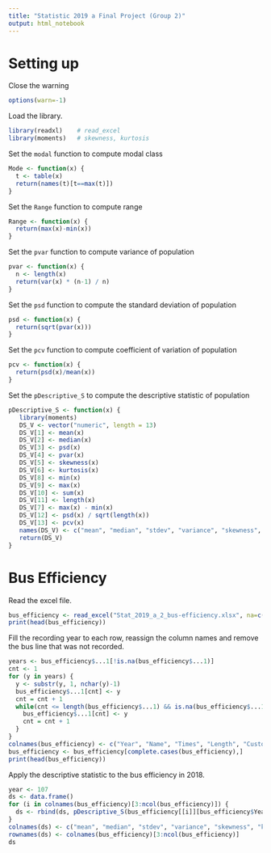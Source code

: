 ```yaml
---
title: "Statistic 2019 a Final Project (Group 2)"
output: html_notebook
---
```


# Setting up

Close the warning

```r
options(warn=-1)
```


Load the library.

```r
library(readxl)    # read_excel
library(moments)   # skewness, kurtosis
```

Set the `modal` function to compute modal class

```r
Mode <- function(x) {
  t <- table(x)
  return(names(t)[t==max(t)])
}
```

Set the `Range` function to compute range

```r
Range <- function(x) {
  return(max(x)-min(x))
}
```

Set the `pvar` function to compute variance of population

```r
pvar <- function(x) {
  n <- length(x)
  return(var(x) * (n-1) / n)
}
```

Set the `psd` function to compute the standard deviation of population

```r
psd <- function(x) {
  return(sqrt(pvar(x)))
}
```

Set the `pcv` function to compute coefficient of variation of population

```r
pcv <- function(x) {
  return(psd(x)/mean(x))
}
```

Set the `pDescriptive_S` to compute the descriptive statistic of population

```r
pDescriptive_S <- function(x) {
   library(moments)
   DS_V <- vector("numeric", length = 13)
   DS_V[1] <- mean(x)
   DS_V[2] <- median(x)
   DS_V[3] <- psd(x)
   DS_V[4] <- pvar(x)
   DS_V[5] <- skewness(x)
   DS_V[6] <- kurtosis(x)
   DS_V[8] <- min(x)
   DS_V[9] <- max(x)
   DS_V[10] <- sum(x)
   DS_V[11] <- length(x)
   DS_V[7] <- max(x) - min(x)
   DS_V[12] <- psd(x) / sqrt(length(x))
   DS_V[13] <- pcv(x)
   names(DS_V) <- c("mean", "median", "stdev", "variance", "skewness", "kurtosis", "range", "min", "max", "sum", "size", "std err", "coef of variation")
   return(DS_V)
}
```

# Bus Efficiency

Read the excel file.

```r
bus_efficiency <- read_excel("Stat_2019_a_2_bus-efficiency.xlsx", na=c("-","..."))
print(head(bus_efficiency))
```

Fill the recording year to each row, reassign the column names and remove the bus line that was not recorded.

```r
years <- bus_efficiency$...1[!is.na(bus_efficiency$...1)]
cnt <- 1
for (y in years) {
  y <- substr(y, 1, nchar(y)-1)
  bus_efficiency$...1[cnt] <- y
  cnt = cnt + 1
  while(cnt <= length(bus_efficiency$...1) && is.na(bus_efficiency$...1[cnt])) {
    bus_efficiency$...1[cnt] <- y
    cnt = cnt + 1
  }
}
colnames(bus_efficiency) <- c("Year", "Name", "Times", "Length", "Customer", "Average.Customer", "Profit", "Average.Profit")
bus_efficiency <- bus_efficiency[complete.cases(bus_efficiency),]
print(head(bus_efficiency))
```

Apply the descriptive statistic to the bus efficiency in 2018.

```r
year <- 107
ds <- data.frame()
for (i in colnames(bus_efficiency)[3:ncol(bus_efficiency)]) {
  ds <- rbind(ds, pDescriptive_S(bus_efficiency[[i]][bus_efficiency$Year == year]))
}
colnames(ds) <- c("mean", "median", "stdev", "variance", "skewness", "kurtosis", "range", "min", "max", "sum", "size", "std err", "coef of variation")
rownames(ds) <- colnames(bus_efficiency)[3:ncol(bus_efficiency)]
ds
```


